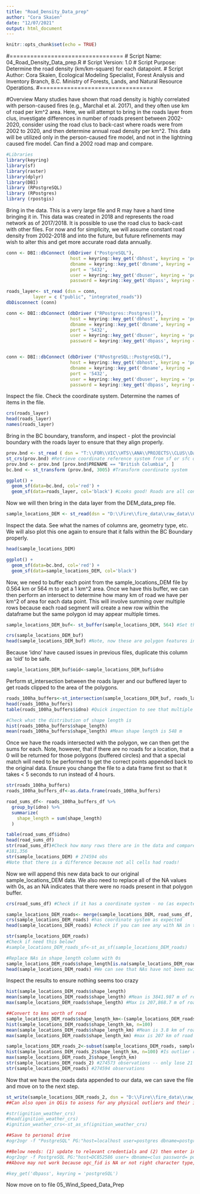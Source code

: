 ```yaml
---
title: "Road_Density_Data_prep"
author: "Cora Skaien"
date: "12/07/2021"
output: html_document
---
```


```r
knitr::opts_chunk$set(echo = TRUE)
```

<!--
Copyright 2021 Province of British Columbia

Licensed under the Apache License, Version 2.0 (the "License");
you may not use this file except in compliance with the License.
You may obtain a copy of the License at

http://www.apache.org/licenses/LICENSE-2.0

Unless required by applicable law or agreed to in writing, software distributed under the License is distributed on an "AS IS" BASIS,
WITHOUT WARRANTIES OR CONDITIONS OF ANY KIND, either express or implied.
See the License for the specific language governing permissions and limitations under the License.
-->

#=================================
#  Script Name: 04_Road_Density_Data_prep.R
#  Script Version: 1.0
#  Script Purpose: Determine the road density (km/km-square) for each datapoint.
#  Script Author: Cora Skaien, Ecological Modeling Specialist, Forest Analysis and Inventory Branch, B.C. Ministry of Forests, Lands, and Natural Resource Operations.
#=================================

#Overview
Many studies have shown that road density is highly correlated with person-caused fires (e.g., Marchal et al. 2017), and they often use km of road per km^2 area. Here, we will attempt to bring in the roads layer from clus, investigate differences in number of roads present between 2002-2020, consider using the road clus to back-cast where roads were from 2002 to 2020, and then determine annual road density per km^2. This data will be utilized only in the person-caused fire model, and not in the lightning caused fire model. Can find a 2002 road map and compare.

```r
#Libraries
library(keyring)
library(sf)
library(raster)
library(dplyr)
library(DBI)
library (RPostgreSQL)
library (RPostgres)
library (rpostgis)

```

Bring in the data. This is a very large file and R may have a hard time bringing it in. This data was created in 2018 and represents the road network as of 2017/2018. It is possible to use the road clus to back-cast with other files. For now and for simplicity, we will assume constant road density from 2002-2018 and into the future, but future refinements may wish to alter this and get more accurate road data annually.

```r
conn <- DBI::dbConnect (dbDriver ("PostgreSQL"), 
                        host = keyring::key_get('dbhost', keyring = 'postgreSQL'), 
                        dbname = keyring::key_get('dbname', keyring = 'postgreSQL'), 
                        port = '5432',
                        user = keyring::key_get('dbuser', keyring = 'postgreSQL'),
                        password = keyring::key_get('dbpass', keyring = 'postgreSQL'))

roads_layer<- st_read (dsn = conn, 
          layer = c ("public", "integrated_roads"))
dbDisconnect (conn)

```
```r
conn <- DBI::dbConnect (dbDriver ("RPostgres::Postgres()"), 
                        host = keyring::key_get('dbhost', keyring = 'postgreSQL'), 
                        dbname = keyring::key_get('dbname', keyring = 'postgreSQL'), 
                        port = '5432',
                        user = keyring::key_get('dbuser', keyring = 'postgreSQL'),
                        password = keyring::key_get('dbpass', keyring = 'postgreSQL'))


conn <- DBI::dbConnect (dbDriver ("RPostgreSQL::PostgreSQL("), 
                        host = keyring::key_get('dbhost', keyring = 'postgreSQL'), 
                        dbname = keyring::key_get('dbname', keyring = 'postgreSQL'), 
                        port = '5432',
                        user = keyring::key_get('dbuser', keyring = 'postgreSQL'),
                        password = keyring::key_get('dbpass', keyring = 'postgreSQL'))

```


Inspect the file. Check the coordinate system. Determine the names of items in the file.

```r
crs(roads_layer)
head(roads_layer)
names(roads_layer)

```

Bring in the BC boundary, transform, and inspect - plot the provincial boundary with the roads layer to ensure that they align properly.

```r

prov.bnd <- st_read ( dsn = "T:\\FOR\\VIC\\HTS\\ANA\\PROJECTS\\CLUS\\Data\\admin_boundaries\\province\\gpr_000b11a_e.shp", stringsAsFactors = T) # Read simple features from file or database, or retrieve layer names and their geometry type(s)
st_crs(prov.bnd) #Retrieve coordinate reference system from sf or sfc object
prov.bnd <- prov.bnd [prov.bnd$PRENAME == "British Columbia", ] 
bc.bnd <- st_transform (prov.bnd, 3005) #Transform coordinate system

ggplot() +
  geom_sf(data=bc.bnd, col='red') +
  geom_sf(data=roads_layer, col='black') #Looks good! Roads are all contained within the BC Boundary

```

Now we will then bring in the data layer from the DEM_data_prep file. 

```r
sample_locations_DEM <- st_read(dsn = "D:\\Fire\\fire_data\\raw_data\\ClimateBC_Data\\DC_data_DEM_5x_AllMonths.shp")

```
Inspect the data. See what the names of columns are, geometry type, etc. We will also plot this one again to ensure that it falls within the BC Boundary properly.

```r
head(sample_locations_DEM)

ggplot() +
  geom_sf(data=bc.bnd, col='red') +
  geom_sf(data=sample_locations_DEM, col='black')
```

Now, we need to buffer each point from the sample_locations_DEM file by 0.564 km or 564 m to get a 1 km^2 area. Once we have this buffer, we can then perform an intersect to determine how many km of road we have per km^2 of area for each data point. This will involve summing over multiple rows because each road segment will create a new row within the dataframe but the same polygon id may appear multiple times.

```r
sample_locations_DEM_buf<- st_buffer(sample_locations_DEM, 564) #Set the buffer to 564 m to get a circle with a radius of 564 m and an area of 1 km2

crs(sample_locations_DEM_buf)
head(sample_locations_DEM_buf) #Note, now these are polygon features instead of point features because we have buffers.

```
Because 'idno' have caused issues in previous files, duplicate this column as 'oid' to be safe.

```r
sample_locations_DEM_buf$oid<-sample_locations_DEM_buf$idno

```

Perform st_intersection between the roads layer and our buffered layer to get roads clipped to the area of the polygons.

```r
roads_100ha_buffers<-st_intersection(sample_locations_DEM_buf, roads_layer)
head(roads_100ha_buffers)
table(roads_100ha_buffers$idno) #Quick inspection to see that multiple roads do indeed return multiple reports for each idno

#Check what the distribution of shape length is
hist(roads_100ha_buffers$shape_length)
mean(roads_100ha_buffers$shape_length) #Mean shape length is 548 m

```

Once we have the roads intersected with the polygon, we can then get the sums for each. Note, however, that if there are no roads for a location, that a 0 will be returned for those polygons (buffered circles) and that a special match will need to be performed to get the correct points appended back to the original data. Ensure you change the file to a data frame first so that it takes < 5 seconds to run instead of 4 hours.

```r
str(roads_100ha_buffers)
roads_100ha_buffers_df<-as.data.frame(roads_100ha_buffers)

road_sums_df<- roads_100ha_buffers_df %>%
  group_by(idno) %>%
  summarize(
    shape_length = sum(shape_length)
  )

table(road_sums_df$idno)
head(road_sums_df)
str(road_sums_df)#Check how many rows there are in the data and compare to our initial data
#181,356
str(sample_locations_DEM) # 274594 obs
#Note that there is a difference because not all cells had roads!

```

Now we will append this new data back to our original sample_locations_DEM data. We also need to replace all of the NA values with 0s, as an NA indicates that there were no roads present in that polygon buffer.

```r
crs(road_sums_df) #Check if it has a coordinate system - no (as expected)

sample_locations_DEM_roads<- merge(sample_locations_DEM, road_sums_df, by = 'idno', all=TRUE)
crs(sample_locations_DEM_roads) #has coordinate system as expected
head(sample_locations_DEM_roads) #check if you can see any with NA in the 

str(sample_locations_DEM_roads)
#Check if need this below?
#sample_locations_DEM_roads_sf<-st_as_sf(sample_locations_DEM_roads)

#Replace NAs in shape_length column with 0s
sample_locations_DEM_roads$shape_length[is.na(sample_locations_DEM_roads$shape_length)] <- 0
head(sample_locations_DEM_roads) #We can see that NAs have not been switched to 0

```

Inspect the results to ensure nothing seems too crazy

```r
hist(sample_locations_DEM_roads$shape_length)
mean(sample_locations_DEM_roads$shape_length) #Mean is 3841.987 m of road per km square
max(sample_locations_DEM_roads$shape_length) #Max is 207,868.7 m of road per km square. This seems impossible.

##Convert to kms worth of road
sample_locations_DEM_roads$shape_length_km<-(sample_locations_DEM_roads$shape_length/1000)
hist(sample_locations_DEM_roads$shape_length_km, n=100)
mean(sample_locations_DEM_roads$shape_length_km) #Mean is 3.8 km of road per km square
max(sample_locations_DEM_roads$shape_length_km) #max is 207 km of road per km square... seems unlikely!

sample_locations_DEM_roads_2<-subset(sample_locations_DEM_roads, sample_locations_DEM_roads$shape_length_km < 100)
hist(sample_locations_DEM_roads_2$shape_length_km, n=100) #Is outlier removed? New max is 138 if subset at the 200 km level.
max(sample_locations_DEM_roads_2$shape_length_km)
str(sample_locations_DEM_roads_2) #274573 observations -- only lose 21 observations and likely more accurate
str(sample_locations_DEM_roads) #274594 observations
```

Now that we have the roads data appended to our data, we can save the file and move on to the next step.

```r

st_write(sample_locations_DEM_roads_2, dsn = "D:\\Fire\\fire_data\\raw_data\\ClimateBC_Data\\Data_climate_DEM_roads_.shp", delete_layer=TRUE)
##Can also open in QGis to assess for any physical outliers and their information.

#str(ignition_weather_crs)
#head(ignition_weather_crs)
#ignition_weather_crs<-st_as_sf(ignition_weather_crs)

##Save to personal drive
#ogr2ogr -f "PostgreSQL" PG:"host=localhost user=postgres dbname=postgres password=postgres port=5432" D:\\Fire\\fire_data\\raw_data\\ClimateBC_Data\\Data_climate_DEM_roads_.shp -overwrite -a_srs EPSG:3005 -progress --config PG_USE_COPY YES -nlt PROMOTE_TO_MULTI

##Below needs: (1) update to relevant credentials and (2) then enter into the OSGeo4W command line and hit enter. 
#ogr2ogr -f PostgreSQL PG:"host=DC052586 user= dbname=clus password= port=5432" D:\\Fire\\fire_data\\raw_data\\ClimateBC_Data\\Data_climate_DEM_roads_.shp -overwrite -a_srs EPSG:3005 -progress --config PG_USE_COPY YES -nlt PROMOTE_TO_MULTI
##Above may not work because ogc_fid is NA or not right character type, and the code is trying to set this as the FID when uploading.

#key_get('dbpass', keyring = 'postgreSQL')

```

############## Now move on to file 05_Wind_Speed_Data_Prep #############
